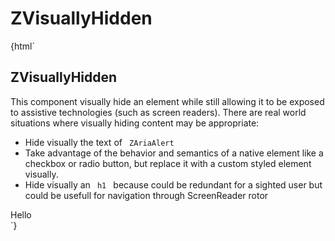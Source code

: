 
<Meta
  title="utilities/ZVisuallyHidden"
  component="z-visually-hidden"
/>

# ZVisuallyHidden

<Preview>
  <Story name="ZVisuallyHidden-sample">
    {html`<h2 class="heading-2">ZVisuallyHidden</h2>
      <span>
        This component visually hide an element while still allowing it to be exposed to assistive technologies (such as
        screen readers). </span
      ><span>
        There are real world situations where visually hiding content may be appropriate:
        <ul>
          <li>Hide visually the text of <code> ZAriaAlert </code></li>
          <li>
            Take advantage of the behavior and semantics of a native element like a checkbox or radio button, but
            replace it with a custom styled element visually.
          </li>
          <li>
            Hide visually an <code> h1 </code> because could be redundant for a sighted user but could be usefull for
            navigation through ScreenReader rotor
          </li>
        </ul> </span
      ><z-visually-hidden><div>Hello</div></z-visually-hidden>`}
  </Story>
</Preview>

<Props of="z-visually-hidden" />
